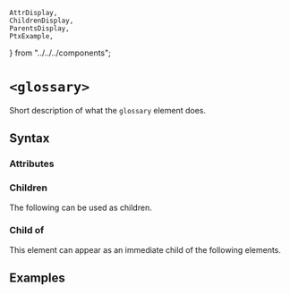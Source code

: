     AttrDisplay,
    ChildrenDisplay,
    ParentsDisplay,
    PtxExample,
} from "../../../components";

# `<glossary>`

Short description of what the `glossary` element does.

## Syntax

### Attributes

<AttrDisplay name="glossary" />

### Children

The following can be used as children.

<ChildrenDisplay name="glossary" />

### Child of

This element can appear as an immediate child of the following elements.

<ParentsDisplay name="glossary" />

## Examples

    